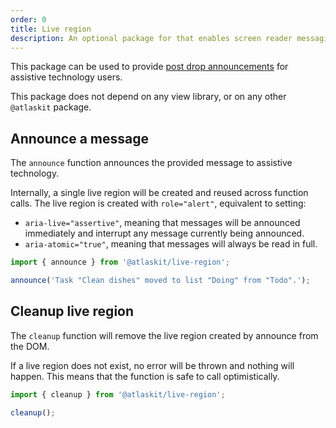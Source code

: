 ```yaml
---
order: 0
title: Live region
description: An optional package for that enables screen reader messaging for alternative flows.
---
```



This package can be used to provide
[post drop announcements](/components/pragmatic-drag-and-drop/accessibility-guidelines) for
assistive technology users.

<SectionMessage>

This package does not depend on any view library, or on any other `@atlaskit` package.

</SectionMessage>

## Announce a message

The `announce` function announces the provided message to assistive technology.

Internally, a single live region will be created and reused across function calls. The live region
is created with `role="alert"`, equivalent to setting:

- `aria-live="assertive"`, meaning that messages will be announced immediately and interrupt any
  message currently being announced.
- `aria-atomic="true"`, meaning that messages will always be read in full.

```ts
import { announce } from '@atlaskit/live-region';

announce('Task "Clean dishes" moved to list "Doing" from "Todo".');
```

## Cleanup live region

The `cleanup` function will remove the live region created by announce from the DOM.

If a live region does not exist, no error will be thrown and nothing will happen. This means that
the function is safe to call optimistically.

```ts
import { cleanup } from '@atlaskit/live-region';

cleanup();
```
